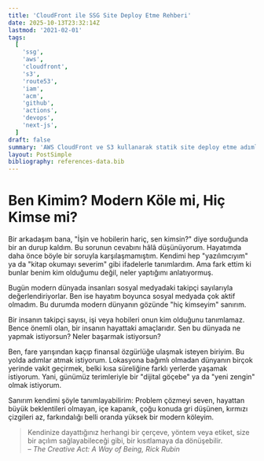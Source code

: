```yaml
---
title: 'CloudFront ile SSG Site Deploy Etme Rehberi'
date: 2025-10-13T23:32:14Z
lastmod: '2021-02-01'
tags:
  [
    'ssg',
    'aws',
    'cloudfront',
    's3',
    'route53',
    'iam',
    'acm',
    'github',
    'actions',
    'devops',
    'next-js',
  ]
draft: false
summary: 'AWS CloudFront ve S3 kullanarak statik site deploy etme adımları. Route 53, ACM sertifikası, IAM yetkileri, S3 bucket ayarları, ve GitHub Actions ile otomatik dağıtım.'
layout: PostSimple
bibliography: references-data.bib
---
```


# Ben Kimim? Modern Köle mi, Hiç Kimse mi?

Bir arkadaşım bana, "İşin ve hobilerin hariç, sen kimsin?" diye sorduğunda bir an durup kaldım. Bu sorunun cevabını hâlâ düşünüyorum. Hayatımda daha önce böyle bir soruyla karşılaşmamıştım. Kendimi hep "yazılımcıyım" ya da "kitap okumayı severim" gibi ifadelerle tanımlardım. Ama fark ettim ki bunlar benim kim olduğumu değil, neler yaptığımı anlatıyormuş.

Bugün modern dünyada insanları sosyal medyadaki takipçi sayılarıyla değerlendiriyorlar. Ben ise hayatım boyunca sosyal medyada çok aktif olmadım. Bu durumda modern dünyanın gözünde "hiç kimseyim" sanırım.

Bir insanın takipçi sayısı, işi veya hobileri onun kim olduğunu tanımlamaz. Bence önemli olan, bir insanın hayattaki amaçlarıdır. Sen bu dünyada ne yapmak istiyorsun? Neler başarmak istiyorsun?

Ben, fare yarışından kaçıp finansal özgürlüğe ulaşmak isteyen biriyim. Bu yolda adımlar atmak istiyorum. Lokasyona bağımlı olmadan dünyanın birçok yerinde vakit geçirmek, belki kısa süreliğine farklı yerlerde yaşamak istiyorum. Yani, günümüz terimleriyle bir "dijital göçebe" ya da "yeni zengin" olmak istiyorum.

Sanırım kendimi şöyle tanımlayabilirim: Problem çözmeyi seven, hayattan büyük beklentileri olmayan, içe kapanık, çoğu konuda gri düşünen, kırmızı çizgileri az, farkındalığı belli oranda yüksek bir modern köleyim.

> Kendinize dayattığınız herhangi bir çerçeve, yöntem veya etiket, size bir açılım sağlayabileceği gibi, bir kısıtlamaya da dönüşebilir.  
> – _The Creative Act: A Way of Being, Rick Rubin_
